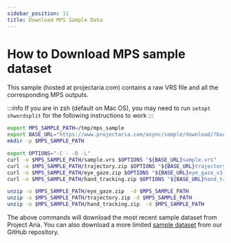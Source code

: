 ```yaml
---
sidebar_position: 11
title: Download MPS Sample Data
---
```


# How to Download MPS sample dataset

This sample (hosted at projectaria.com) contains a raw VRS file and all the corresponding MPS outputs.

:::info
If you are in zsh (default on Mac OS), you may need to run `setopt shwordsplit` for the following instructions to work
:::

```bash
export MPS_SAMPLE_PATH=/tmp/mps_sample
export BASE_URL="https://www.projectaria.com/async/sample/download/?bucket=mps&filename="
mkdir -p $MPS_SAMPLE_PATH

export OPTIONS="-C - -O -L"
curl -o $MPS_SAMPLE_PATH/sample.vrs $OPTIONS "${BASE_URL}sample.vrs"
curl -o $MPS_SAMPLE_PATH/trajectory.zip $OPTIONS "${BASE_URL}trajectory.zip"
curl -o $MPS_SAMPLE_PATH/eye_gaze.zip $OPTIONS "${BASE_URL}eye_gaze_v3.zip"
curl -o $MPS_SAMPLE_PATH/hand_tracking.zip $OPTIONS "${BASE_URL}hand_tracking_v2.zip"

unzip -o $MPS_SAMPLE_PATH/eye_gaze.zip  -d $MPS_SAMPLE_PATH
unzip -o $MPS_SAMPLE_PATH/trajectory.zip -d $MPS_SAMPLE_PATH
unzip -o $MPS_SAMPLE_PATH/hand_tracking.zip  -d $MPS_SAMPLE_PATH
```
The above commands will download the most recent sample dataset from Project Aria. You can also download a more limited [sample dataset](https://github.com/facebookresearch/projectaria_tools/tree/main/data/mps_sample) from our GitHub repository.
